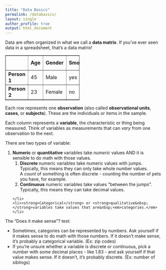 ```yaml
---
title: "Data Basics"
permalink: /databasics/
layout: single
author_profile: true
output: html_document
---
```


<p>Data are often organized in what we call a&nbsp;<strong>data matrix</strong>. If you've ever seen data in a spreadsheet, that's a data matrix!</p>
<table style="border-collapse: collapse; width: 47.3244%; height: 145px;" border="1">
    <tbody>
        <tr style="height: 29px;">
            <td style="width: 24.4596%; height: 29px;"></td>
            <td style="width: 10.4473%; height: 29px;"><strong>Age</strong></td>
            <td style="width: 17.1773%; height: 29px;"><strong>Gender</strong></td>
            <td style="width: 20.2449%; height: 29px;"><strong>Smoker</strong></td>
            <td style="width: 27.5772%; height: 29px;"><strong>Marital Status</strong></td>
        </tr>
        <tr style="height: 29px;">
            <td style="width: 24.4596%; height: 29px;"><strong>Person 1</strong></td>
            <td style="width: 10.4473%; height: 29px;">45</td>
            <td style="width: 17.1773%; height: 29px;">Male</td>
            <td style="width: 20.2449%; height: 29px;">yes</td>
            <td style="width: 27.5772%; height: 29px;">married</td>
        </tr>
        <tr style="height: 29px;">
            <td style="width: 24.4596%; height: 29px;"><strong>Person 2</strong></td>
            <td style="width: 10.4473%; height: 29px;">23</td>
            <td style="width: 17.1773%; height: 29px;">Female</td>
            <td style="width: 20.2449%; height: 29px;">no</td>
            <td style="width: 27.5772%; height: 29px;">single</td>
        </tr>
        <tr style="height: 29px;">
            <td style="width: 24.4596%; height: 29px;"><strong>Person 3</strong></td>
            <td style="width: 10.4473%; height: 29px;">36</td>
            <td style="width: 17.1773%; height: 29px;">Other</td>
            <td style="width: 20.2449%; height: 29px;">no</td>
            <td style="width: 27.5772%; height: 29px;">married</td>
        </tr>
        <tr style="height: 29px;">
            <td style="width: 24.4596%; height: 29px;"><strong>Person 4</strong></td>
            <td style="width: 10.4473%; height: 29px;">29</td>
            <td style="width: 17.1773%; height: 29px;">Female</td>
            <td style="width: 20.2449%; height: 29px;">no</td>
            <td style="width: 27.5772%; height: 29px;">single</td>
        </tr>
    </tbody>
</table>
<p>Each row represents one&nbsp;<strong>observation</strong> (also called <strong>observational units</strong>,<strong> cases</strong>, or <strong>subjects</strong>). These are the individuals or items in the sample.</p>
<p>Each column represents a&nbsp;<strong>variable</strong>, the characteristic or thing being measured. Think of variables as measurements that can <em>vary&nbsp;</em>from one observation to the next.</p>
<p>There are two types of variable:</p>
<ol>
    <li><strong>Numeric&nbsp;</strong>or&nbsp;<strong>quantitative&nbsp;</strong>variables take <em>numeric</em> values AND it is sensible to do math with those values.
        <br />
        <ol>
            <li><strong>Discrete&nbsp;</strong>numeric variables take numeric values with jumps. Typically, this means they can only take whole number values. A&nbsp;<em>count</em> of something is often discrete - counting the number of pets you have, for example.</li>
            <li><strong>Continuous</strong> numeric variables take values "between the jumps". Typically, this means they can take decimal values.</li>
        </ol>
    </li>
    <li><strong>Categorical</strong> or <strong>qualitative&nbsp;</strong>variables take values that are&nbsp;<em>categories.</em></li>
</ol>
<p>The "Does it make sense"? test:</p>
<ul>
    <li>Sometimes, categories can be represented by numbers. Ask yourself if it makes sense to do math with those numbers. If it doesn't make sense, it's probably a categorical variable. (Ex: zip codes)</li>
    <li>If you're unsure whether a variable is discrete or continuous, pick a number with some decimal places - like 1.83 - and ask yourself if that value makes sense. If it doesn't, it's probably discrete. (Ex: number of siblings)</li>
</ul>
